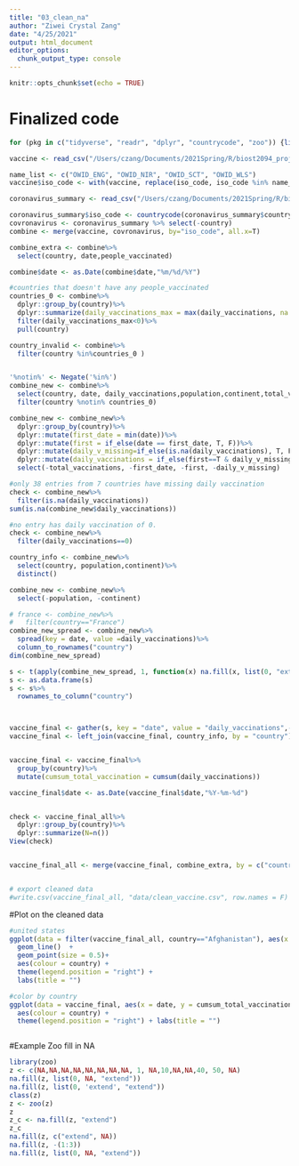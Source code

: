 ```yaml
---
title: "03_clean_na"
author: "Ziwei Crystal Zang"
date: "4/25/2021"
output: html_document
editor_options: 
  chunk_output_type: console
---
```


```r
knitr::opts_chunk$set(echo = TRUE)
```

# Finalized code
```r
for (pkg in c("tidyverse", "readr", "dplyr", "countrycode", "zoo")) {library(pkg, character.only = TRUE)}

vaccine <- read_csv("/Users/czang/Documents/2021Spring/R/biost2094_project/data/vaccinations.csv")

name_list <- c("OWID_ENG", "OWID_NIR", "OWID_SCT", "OWID_WLS")
vaccine$iso_code <- with(vaccine, replace(iso_code, iso_code %in% name_list, "GBR"))

coronavirus_summary <- read_csv("/Users/czang/Documents/2021Spring/R/biost2094_project/data/coronavirus_summary.csv")

coronavirus_summary$iso_code <- countrycode(coronavirus_summary$country, 'country.name','iso3c')
covronavirus <- coronavirus_summary %>% select(-country)
combine <- merge(vaccine, covronavirus, by="iso_code", all.x=T)

combine_extra <- combine%>%
  select(country, date,people_vaccinated)

combine$date <- as.Date(combine$date,"%m/%d/%Y")

#countries that doesn't have any people_vaccinated
countries_0 <- combine%>%
  dplyr::group_by(country)%>%
  dplyr::summarize(daily_vaccinations_max = max(daily_vaccinations, na.rm=TRUE))%>%
  filter(daily_vaccinations_max<0)%>%
  pull(country)

country_invalid <- combine%>%
  filter(country %in%countries_0 )


'%notin%' <- Negate('%in%')
combine_new <- combine%>%
  select(country, date, daily_vaccinations,population,continent,total_vaccinations)%>%
  filter(country %notin% countries_0)

combine_new <- combine_new%>%
  dplyr::group_by(country)%>%
  dplyr::mutate(first_date = min(date))%>%
  dplyr::mutate(first = if_else(date == first_date, T, F))%>%
  dplyr::mutate(daily_v_missing=if_else(is.na(daily_vaccinations), T, F))%>%
  dplyr::mutate(daily_vaccinations = if_else(first==T & daily_v_missing==T, total_vaccinations, daily_vaccinations))%>%
  select(-total_vaccinations, -first_date, -first, -daily_v_missing)

#only 38 entries from 7 countries have missing daily vaccination
check <- combine_new%>%
  filter(is.na(daily_vaccinations))
sum(is.na(combine_new$daily_vaccinations))

#no entry has daily vaccination of 0.
check <- combine_new%>%
  filter(daily_vaccinations==0)

country_info <- combine_new%>%
  select(country, population,continent)%>%
  distinct()

combine_new <- combine_new%>%
  select(-population, -continent)

# france <- combine_new%>%
#   filter(country=="France")
combine_new_spread <- combine_new%>%
  spread(key = date, value =daily_vaccinations)%>%
  column_to_rownames("country")
dim(combine_new_spread)

s <- t(apply(combine_new_spread, 1, function(x) na.fill(x, list(0, "extend", "extend"))))
s <- as.data.frame(s)
s <- s%>%
  rownames_to_column("country")



vaccine_final <- gather(s, key = "date", value = "daily_vaccinations",-country)
vaccine_final <- left_join(vaccine_final, country_info, by = "country")


vaccine_final <- vaccine_final%>%
  group_by(country)%>%
  mutate(cumsum_total_vaccination = cumsum(daily_vaccinations))

vaccine_final$date <- as.Date(vaccine_final$date,"%Y-%m-%d")


check <- vaccine_final_all%>%
  dplyr::group_by(country)%>%
  dplyr::summarize(N=n())
View(check)  


vaccine_final_all <- merge(vaccine_final, combine_extra, by = c("country", "date"), all.x=T)


# export cleaned data
#write.csv(vaccine_final_all, "data/clean_vaccine.csv", row.names = F)

```

#Plot on the cleaned data
```r
#united states
ggplot(data = filter(vaccine_final_all, country=="Afghanistan"), aes(x = date, y = cumsum_total_vaccination)) + 
  geom_line()  +
  geom_point(size = 0.5)+
  aes(colour = country) + 
  theme(legend.position = "right") +
  labs(title = "")

#color by country
ggplot(data = vaccine_final, aes(x = date, y = cumsum_total_vaccination)) + geom_line()  + 
  aes(colour = country) + 
  theme(legend.position = "right") + labs(title = "")
```



```r

```

#Example Zoo fill in NA
```r
library(zoo)
z <- c(NA,NA,NA,NA,NA,NA,NA,NA, 1, NA,10,NA,NA,40, 50, NA)
na.fill(z, list(0, NA, "extend"))
na.fill(z, list(0, 'extend', "extend"))
class(z)
z <- zoo(z)
z
z_c <- na.fill(z, "extend")
z_c
na.fill(z, c("extend", NA))
na.fill(z, -(1:3))
na.fill(z, list(0, NA, "extend"))

```

